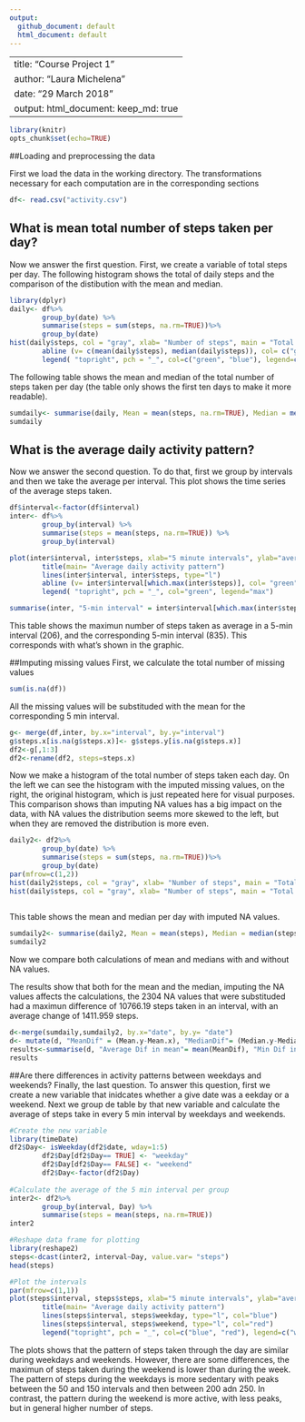 ```yaml
---
output:
  github_document: default
  html_document: default
---
```

----
title: "Course Project 1"
author: "Laura Michelena"
date: "29 March 2018"
output: html_document: keep_md: true
---
 
```r
library(knitr)
opts_chunk$set(echo=TRUE)
```


##Loading and preprocessing the data

First we load the data in the working directory. The transformations necessary for each computation are in the corresponding sections
```r
df<- read.csv("activity.csv")
```


## What is mean total number of steps taken per day?
Now we answer the first question. First, we create a variable of total steps per day. The following histogram shows the total of daily steps and the comparison of the distibution with the mean and median.

```r
library(dplyr)
daily<- df%>% 
        group_by(date) %>% 
        summarise(steps = sum(steps, na.rm=TRUE))%>%
        group_by(date)
hist(daily$steps, col = "gray", xlab= "Number of steps", main = "Total number of steps per day")
        abline (v= c(mean(daily$steps), median(daily$steps)), col= c("green", "blue"))
        legend( "topright", pch = "_", col=c("green", "blue"), legend=c("mean", "median"))
```
 
The following table shows the mean and median of the total number of steps taken per day (the table only shows the first ten days to make it more readable).

```r
sumdaily<- summarise(daily, Mean = mean(steps, na.rm=TRUE), Median = median(steps, na.rm=TRUE))
sumdaily
```

## What is the average daily activity pattern?
Now we answer the second question. To do that, first we group by intervals and then we take the average per interval. This plot shows the time series of the average steps taken.

```r
df$interval<-factor(df$interval)
inter<- df%>% 
        group_by(interval) %>% 
        summarise(steps = mean(steps, na.rm=TRUE)) %>%
        group_by(interval)

plot(inter$interval, inter$steps, xlab="5 minute intervals", ylab="average steps taken", type="n")
        title(main= "Average daily activity pattern")
        lines(inter$interval, inter$steps, type="l")
        abline (v= inter$interval[which.max(inter$steps)], col= "green")
        legend( "topright", pch = "_", col="green", legend="max")
```

```r
summarise(inter, "5-min interval" = inter$interval[which.max(inter$steps)], "Maximun number of steps"= max(steps))
```

This table shows the maximun number of steps taken as average in a 5-min interval (206), and the corresponding 5-min interval (835). This corresponds with what's shown in the graphic.

##Imputing missing values
First, we calculate the total number of missing values
```r
sum(is.na(df))
```

All the missing values will be substituded with the mean for the corresponding 5 min interval.

```r
g<- merge(df,inter, by.x="interval", by.y="interval")
g$steps.x[is.na(g$steps.x)]<- g$steps.y[is.na(g$steps.x)]
df2<-g[,1:3]
df2<-rename(df2, steps=steps.x)
```

Now we make a histogram of the total number of steps taken each day. On the left we can see the histogram with the imputed missing values, on the right, the original histogram, which is just repeated here for visual purposes.
This comparison shows than imputing NA values has a big impact on the data, with NA values the distribution seems more skewed to the left, but when they are removed the distribution is more even.

```r
daily2<- df2%>% 
        group_by(date) %>% 
        summarise(steps = sum(steps, na.rm=TRUE))%>%
        group_by(date)
par(mfrow=c(1,2))
hist(daily2$steps, col = "gray", xlab= "Number of steps", main = "Total number of steps per day \nwith imputed NA values")
hist(daily$steps, col = "gray", xlab= "Number of steps", main = "Total number of steps per day \nwithout imputing NA values")
       
```

This table shows the mean and median per day with imputed NA values.

```r
sumdaily2<- summarise(daily2, Mean = mean(steps), Median = median(steps))
sumdaily2
```

Now we compare both calculations of mean and medians with and without NA values.

The results show that both for the mean and the median, imputing the NA values affects the calculations, the 2304 NA values that were substituded had a maximun difference of 10766.19 steps taken in an interval, with an average change of 1411.959 steps.

```r
d<-merge(sumdaily,sumdaily2, by.x="date", by.y= "date")
d<- mutate(d, "MeanDif" = (Mean.y-Mean.x), "MedianDif"= (Median.y-Median.x)) 
results<-summarise(d, "Average Dif in mean"= mean(MeanDif), "Min Dif in mean"= min(MeanDif), "Max Dif in mean"= max(MeanDif), "Average Dif in median"= mean(MedianDif), "Min Dif in median"= min(MedianDif), "Max Dif in median"= max(MedianDif))
results
```




##Are there differences in activity patterns between weekdays and weekends?
Finally, the last question. To answer this question, first we create a new variable that inidcates whether a give date was a eekday or a weekend. Next we group de table by that new variable and calculate the average of steps take in every 5 min interval by weekdays and weekends.

```r
#Create the new variable
library(timeDate)
df2$Day<- isWeekday(df2$date, wday=1:5)
        df2$Day[df2$Day== TRUE] <- "weekday"
        df2$Day[df2$Day== FALSE] <- "weekend"
        df2$Day<-factor(df2$Day)
        
#Calculate the average of the 5 min interval per group
inter2<- df2%>% 
        group_by(interval, Day) %>% 
        summarise(steps = mean(steps, na.rm=TRUE))
inter2

#Reshape data frame for plotting
library(reshape2)
steps<-dcast(inter2, interval~Day, value.var= "steps")
head(steps)

#Plot the intervals
par(mfrow=c(1,1))
plot(steps$interval, steps$steps, xlab="5 minute intervals", ylab="average steps taken", type="n")
        title(main= "Average daily activity pattern")
        lines(steps$interval, steps$weekday, type="l", col="blue")
        lines(steps$interval, steps$weekend, type="l", col="red")
        legend("topright", pch = "_", col=c("blue", "red"), legend=c("weekday", "weekend"))
```

The plots shows that the pattern of steps taken through the day are similar during weekdays and weekends. However, there are some differences, the maximun of steps taken during the weekend is lower than during the week. The pattern of steps during the weekdays is more sedentary with peaks between the 50 and 150 intervals and then between 200 adn 250. In contrast, the pattern during the weekend is more active, with less peaks, but in general higher number of steps.

